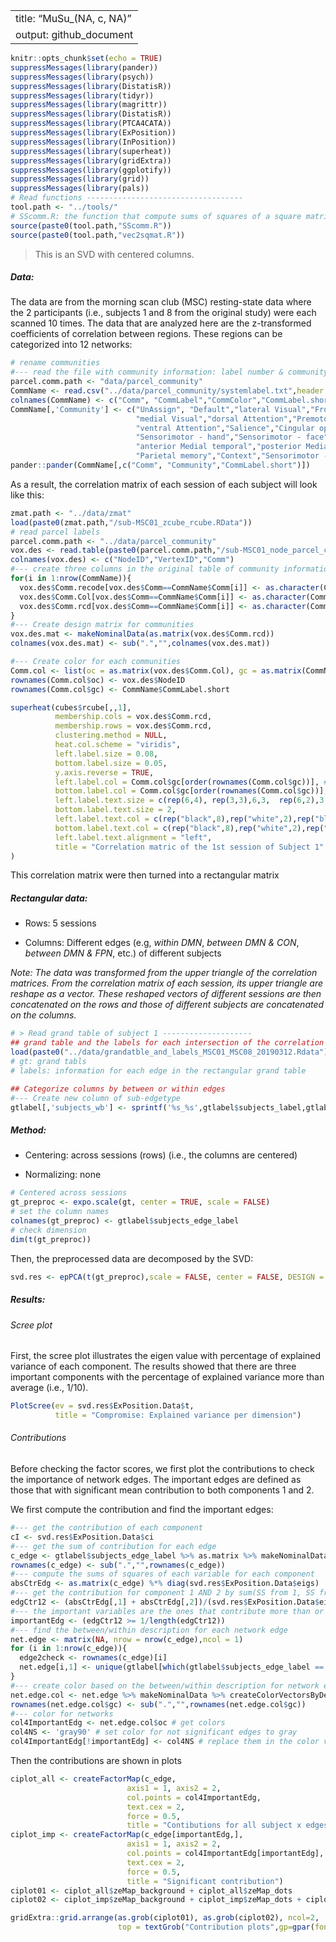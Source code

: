 
---
title: "MuSu_(NA, c, NA)"
output: github_document
---

```r
knitr::opts_chunk$set(echo = TRUE)
suppressMessages(library(pander))
suppressMessages(library(psych))
suppressMessages(library(DistatisR))
suppressMessages(library(tidyr))
suppressMessages(library(magrittr))
suppressMessages(library(DistatisR))
suppressMessages(library(PTCA4CATA))
suppressMessages(library(ExPosition))
suppressMessages(library(InPosition))
suppressMessages(library(superheat))
suppressMessages(library(gridExtra))
suppressMessages(library(ggplotify))
suppressMessages(library(grid))
suppressMessages(library(pals))
# Read functions -----------------------------------
tool.path <- "../tools/"
# SScomm.R: the function that compute sums of squares of a square matrix according to a design matrix
source(paste0(tool.path,"SScomm.R"))
source(paste0(tool.path,"vec2sqmat.R"))
```

> This is an SVD with centered columns.

##### Data:

The data are from the morning scan club (MSC) resting-state data where the 2 participants (i.e., subjects 1 and 8 from the original study) were each scanned 10 times. The data that are analyzed here are the z-transformed coefficients of correlation between regions. These regions can be categorized into 12 networks: 

```r
# rename communities
#--- read the file with community information: label number & community name & color & abbreviation for community name
parcel.comm.path <- "data/parcel_community"
CommName <- read.csv("../data/parcel_community/systemlabel.txt",header = FALSE)
colnames(CommName) <- c("Comm", "CommLabel","CommColor","CommLabel.short")
CommName[,'Community'] <- c("UnAssign", "Default","lateral Visual","Frontoparietal",
                            "medial Visual","dorsal Attention","Premotor",
                            "ventral Attention","Salience","Cingular opercular",
                            "Sensorimotor - hand","Sensorimotor - face","Auditory",
                            "anterior Medial temporal","posterior Medial temporal",
                            "Parietal memory","Context","Sensorimotor - foot","Unknown")
pander::pander(CommName[,c("Comm", "Community","CommLabel.short")])

```

As a result, the correlation matrix of each session of each subject will look like this:

```r
zmat.path <- "../data/zmat"
load(paste0(zmat.path,"/sub-MSC01_zcube_rcube.RData"))
# read parcel labels
parcel.comm.path <- "../data/parcel_community"
vox.des <- read.table(paste0(parcel.comm.path,"/sub-MSC01_node_parcel_comm.txt"),sep = ",")
colnames(vox.des) <- c("NodeID","VertexID","Comm")
#--- create three columns in the original table of community information: name, color, abbreviation
for(i in 1:nrow(CommName)){
  vox.des$Comm.recode[vox.des$Comm==CommName$Comm[i]] <- as.character(CommName$CommLabel[i])
  vox.des$Comm.Col[vox.des$Comm==CommName$Comm[i]] <- as.character(CommName$CommColor[i])
  vox.des$Comm.rcd[vox.des$Comm==CommName$Comm[i]] <- as.character(CommName$CommLabel.short[i])
}
#--- Create design matrix for communities
vox.des.mat <- makeNominalData(as.matrix(vox.des$Comm.rcd))
colnames(vox.des.mat) <- sub(".","",colnames(vox.des.mat))

#--- Create color for each communities
Comm.col <- list(oc = as.matrix(vox.des$Comm.Col), gc = as.matrix(CommName$CommColor))
rownames(Comm.col$oc) <- vox.des$NodeID
rownames(Comm.col$gc) <- CommName$CommLabel.short

superheat(cubes$rcube[,,1],
          membership.cols = vox.des$Comm.rcd,
          membership.rows = vox.des$Comm.rcd,
          clustering.method = NULL,
          heat.col.scheme = "viridis",
          left.label.size = 0.08,
          bottom.label.size = 0.05,
          y.axis.reverse = TRUE,
          left.label.col = Comm.col$gc[order(rownames(Comm.col$gc))], # order by community name
          bottom.label.col = Comm.col$gc[order(rownames(Comm.col$gc))],
          left.label.text.size = c(rep(6,4), rep(3,3),6,3,  rep(6,2),3,rep(6,5),3,3),
          bottom.label.text.size = 2,
          left.label.text.col = c(rep("black",8),rep("white",2),rep("black",3),"white",rep("black",3),rep("white",2)),
          bottom.label.text.col = c(rep("black",8),rep("white",2),rep("black",3),"white",rep("black",3),rep("white",2)),
          left.label.text.alignment = "left",
          title = "Correlation matric of the 1st session of Subject 1"
)
```

This correlation matrix were then turned into a rectangular matrix

##### Rectangular data:

+ Rows: 5 sessions

+ Columns: Different edges (e.g, _within DMN_, _between DMN & CON_, _between DMN & FPN_, etc.) of different subjects

_Note: The data was transformed from the upper triangle of the correlation matrices. From the correlation matrix of each session, its upper triangle are reshape as a vector. These reshaped vectors of different sessions are then concatenated on the rows and those of different subjects are concatenated on the columns._

```r
# > Read grand table of subject 1 --------------------
## grand table and the labels for each intersection of the correlation matirx
load(paste0("../data/grandatble_and_labels_MSC01_MSC08_20190312.Rdata")) # read the labels of grandtable
# gt: grand tabls
# labels: information for each edge in the rectangular grand table

## Categorize columns by between or within edges
#--- Create new column of sub-edgetype
gtlabel[,'subjects_wb'] <- sprintf('%s_%s',gtlabel$subjects_label,gtlabel$wb)

```


##### Method:

+ Centering: across sessions (rows) (i.e., the columns are centered)

+ Normalizing: none

```r
# Centered across sessions
gt_preproc <- expo.scale(gt, center = TRUE, scale = FALSE)
# set the column names
colnames(gt_preproc) <- gtlabel$subjects_edge_label
# check dimension
dim(t(gt_preproc))
```

Then, the preprocessed data are decomposed by the SVD:

```r
svd.res <- epPCA(t(gt_preproc),scale = FALSE, center = FALSE, DESIGN = gtlabel$subjects_wb, make_design_nominal = TRUE, graphs = FALSE)

```

##### Results:

###### Scree plot

First, the scree plot illustrates the eigen value with percentage of explained variance of each component. The results showed that there are three important components with the percentage of explained variance more than average (i.e., 1/10).

```r
PlotScree(ev = svd.res$ExPosition.Data$t,
          title = "Compromise: Explained variance per dimension")

```

###### Contributions

Before checking the factor scores, we first plot the contributions to check the importance of network edges. The important edges are defined as those that with significant mean contribution to both components 1 and 2.

We first compute the contribution and find the important edges:

```r
#--- get the contribution of each component
cI <- svd.res$ExPosition.Data$ci
#--- get the sum of contribution for each edge
c_edge <- gtlabel$subjects_edge_label %>% as.matrix %>% makeNominalData %>% t %>% "%*%"(cI)
rownames(c_edge) <- sub(".","",rownames(c_edge))
#--- compute the sums of squares of each variable for each component
absCtrEdg <- as.matrix(c_edge) %*% diag(svd.res$ExPosition.Data$eigs)
#--- get the contribution for component 1 AND 2 by sum(SS from 1, SS from 2)/sum(eigs 1, eigs 2)
edgCtr12 <- (absCtrEdg[,1] + absCtrEdg[,2])/(svd.res$ExPosition.Data$eigs[1] + svd.res$ExPosition.Data$eigs[2])
#--- the important variables are the ones that contribute more than or equal to the average
importantEdg <- (edgCtr12 >= 1/length(edgCtr12))
#--- find the between/within description for each network edge
net.edge <- matrix(NA, nrow = nrow(c_edge),ncol = 1)
for (i in 1:nrow(c_edge)){
  edge2check <- rownames(c_edge)[i]
  net.edge[i,1] <- unique(gtlabel[which(gtlabel$subjects_edge_label == edge2check),"subjects_wb"])
}
#--- create color based on the between/within description for network edges
net.edge.col <- net.edge %>% makeNominalData %>% createColorVectorsByDesign
rownames(net.edge.col$gc) <- sub(".","",rownames(net.edge.col$gc))
#--- color for networks
col4ImportantEdg <- net.edge.col$oc # get colors
col4NS <- 'gray90' # set color for not significant edges to gray
col4ImportantEdg[!importantEdg] <- col4NS # replace them in the color vector

```

Then the contributions are shown in plots

```r
ciplot_all <- createFactorMap(c_edge,
                          axis1 = 1, axis2 = 2,
                          col.points = col4ImportantEdg,
                          text.cex = 2,
                          force = 0.5,
                          title = "Contibutions for all subject x edges")
ciplot_imp <- createFactorMap(c_edge[importantEdg,],
                          axis1 = 1, axis2 = 2,
                          col.points = col4ImportantEdg[importantEdg],
                          text.cex = 2,
                          force = 0.5,
                          title = "Significant contribution")
ciplot01 <- ciplot_all$zeMap_background + ciplot_all$zeMap_dots
ciplot02 <- ciplot_imp$zeMap_background + ciplot_imp$zeMap_dots + ciplot_imp$zeMap_text
```

```r
gridExtra::grid.arrange(as.grob(ciplot01), as.grob(ciplot02), ncol=2,
                        top = textGrob("Contribution plots",gp=gpar(fontsize=18,font=3)))
```

